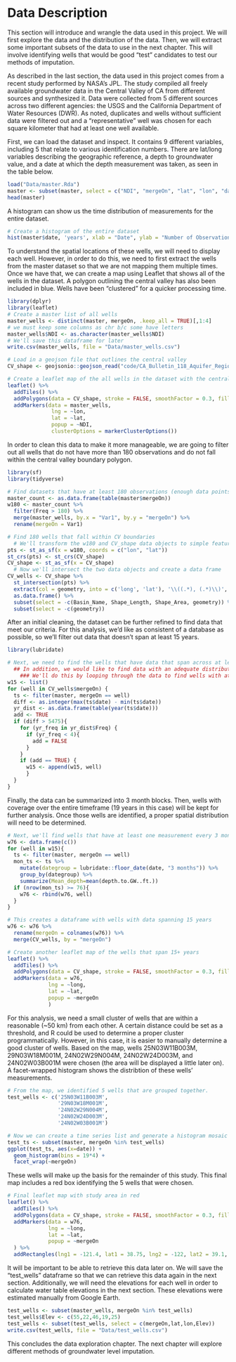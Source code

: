 # Data Description

This section will introduce and wrangle the data used in this project. We will first explore the data and the distribution of the data. Then, we will extract some important subsets of the data to use in the next chapter. This will involve identifying wells that would be good "test" candidates to test our methods of imputation.

As described in the last section, the data used in this project comes from a recent study performed by NASA's JPL. The study compiled all freely available groundwater data in the Central Valley of CA from different sources and synthesized it. Data were collected from 5 different sources across two different agencies: the USGS and the California Department of Water Resources (DWR). As noted, duplicates and wells without sufficient data were filtered out and a "representative" well was chosen for each square kilometer that had at least one well available.

First, we can load the dataset and inspect. It contains 9 different variables, including 5 that relate to various identification numbers. There are lat/long variables describing the geographic reference, a depth to groundwater value, and a date at which the depth measurement was taken, as seen in the table below.
```r
load("Data/master.Rda")
master <- subset(master, select = c("NDI", "mergeOn", "lat", "lon", "date", "depth.to.GW..ft."))
head(master)

```

A histogram can show us the time distribution of measurements for the entire dataset.
```r
# Create a histogram of the entire dataset
hist(master$date, 'years', xlab = "Date", ylab = "Number of Observations", freq = TRUE, format = "%Y")
```

To understand the spatial locations of these wells, we will need to display each well. However, in order to do this, we need to first extract the wells from the master dataset so that we are not mapping them multiple times. Once we have that, we can create a map using Leaflet that shows all of the wells in the dataset. A polygon outlining the central valley has also been included in blue. Wells have been "clustered" for a quicker processing time.

```r
library(dplyr)
library(leaflet)
# Create a master list of all wells
master_wells <- distinct(master, mergeOn, .keep_all = TRUE)[,1:4]
# we must keep some columns as chr b/c some have letters
master_wells$NDI <- as.character(master_wells$NDI)
# We'll save this dataframe for later
write.csv(master_wells, file = "Data/master_wells.csv")

# Load in a geojson file that outlines the central valley
CV_shape <- geojsonio::geojson_read("code/CA_Bulletin_118_Aquifer_Regions_dissolved.geojson", what = "sp")
```

```r
# Create a leaflet map of the all wells in the dataset with the central valley outline
leaflet() %>%
  addTiles() %>%
  addPolygons(data = CV_shape, stroke = FALSE, smoothFactor = 0.3, fillOpacity = 0.5) %>%
  addMarkers(data = master_wells,
              lng = ~lon, 
              lat = ~lat, 
              popup = ~NDI, 
              clusterOptions = markerClusterOptions())
```

In order to clean this data to make it more manageable, we are going to filter out all wells that do not have more than 180 observations and do not fall within the central valley boundary polygon.
```r
library(sf)
library(tidyverse)

# Find datasets that have at least 180 observations (enough data points for monthly data across 15 years - this is just a screening value)
master_count <- as.data.frame(table(master$mergeOn))
w180 <- master_count %>%
  filter(Freq > 180) %>%
  merge(master_wells, by.x = "Var1", by.y = "mergeOn") %>%
  rename(mergeOn = Var1)

# Find 180 wells that fall within CV boundaries
  # We'll transform the w180 and CV_shape data objects to simple feature geometry objects
pts <- st_as_sf(x = w180, coords = c("lon", "lat"))
st_crs(pts) <- st_crs(CV_shape)
CV_shape <- st_as_sf(x = CV_shape)
  # Now we'll intersect the two data objects and create a data frame
CV_wells <- CV_shape %>%
  st_intersection(pts) %>%
  extract(col = geometry, into = c('long', 'lat'), '\\((.*), (.*)\\)', convert = TRUE) %>%
  as.data.frame() %>%
  subset(select = -c(Basin_Name, Shape_Length, Shape_Area, geometry)) %>%
  subset(select = -c(geometry))
```

After an initial cleaning, the dataset can be further refined to find data that meet our criteria. For this analysis, we'd like as consistent of a database as possible, so we'll filter out data that doesn't span at least 15 years.

```r
library(lubridate)

# Next, we need to find the wells that have data that span across at least 15 years.
  ## In addition, we would like to find data with an adequate distribution:
    ### We'll do this by looping through the data to find wells with at least 4 data points per year. 
w15 <- list()
for (well in CV_wells$mergeOn) {
  ts <- filter(master, mergeOn == well)
  diff <- as.integer(max(ts$date) - min(ts$date))
  yr_dist <- as.data.frame(table(year(ts$date)))
  add <- TRUE
  if (diff > 5475){
    for (yr_freq in yr_dist$Freq) {
      if (yr_freq < 4){
        add = FALSE
      }
    }
    if (add == TRUE) {
      w15 <- append(w15, well)
      }
  }
}
```

Finally, the data can be summarized into 3 month blocks. Then, wells with coverage over the entire timeframe (19 years in this case) will be kept for further analysis. Once those wells are identified, a proper spatial distribution will need to be determined.

```r
# Next, we'll find wells that have at least one measurement every 3 months for 19 years
w76 <- data.frame(c())
for (well in w15){
  ts <- filter(master, mergeOn == well)
  mon_ts <- ts %>%
    mutate(dategroup = lubridate::floor_date(date, "3 months")) %>%
    group_by(dategroup) %>%
    summarize(Mean_depth=mean(depth.to.GW..ft.))
  if (nrow(mon_ts) >= 76){
    w76 <- rbind(w76, well)
  }
}

# This creates a dataframe with wells with data spanning 15 years
w76 <- w76 %>%
  rename(mergeOn = colnames(w76)) %>%
  merge(CV_wells, by = "mergeOn")
```


```r
# Create another leaflet map of the wells that span 15+ years
leaflet() %>%
  addTiles() %>%
  addPolygons(data = CV_shape, stroke = FALSE, smoothFactor = 0.3, fillOpacity = 0.5) %>%
  addMarkers(data = w76,
             lng = ~long, 
             lat = ~lat, 
             popup = ~mergeOn
             ) 
```

For this analysis, we need a small cluster of wells that are within a reasonable (~50 km) from each other. A certain distance could be set as a threshold, and R could be used to determine a proper cluster programmatically. However, in this case, it is easier to manually determine a good cluster of wells. Based on the map, wells 25N03W11B003M, 29N03W18M001M, 24N02W29N004M, 24N02W24D003M, and 24N02W03B001M were chosen (the area will be displayed a little later on). A facet-wrapped histogram shows the distribtion of these wells' measurements.
```r
# From the map, we identified 5 wells that are grouped together.
test_wells <- c('25N03W11B003M', 
                '29N03W18M001M', 
                '24N02W29N004M', 
                '24N02W24D003M',
                '24N02W03B001M')

# Now we can create a time series list and generate a histogram mosaic
test_ts <- subset(master, mergeOn %in% test_wells)
ggplot(test_ts, aes(x=date)) +
  geom_histogram(bins = 19*4) +
  facet_wrap(~mergeOn)
```

These wells will make up the basis for the remainder of this study. This final map includes a red box identifying the 5 wells that were chosen.

```r
# Final leaflet map with study area in red
leaflet() %>%
  addTiles() %>%
  addPolygons(data = CV_shape, stroke = FALSE, smoothFactor = 0.3, fillOpacity = 0.5) %>%
  addMarkers(data = w76,
             lng = ~long, 
             lat = ~lat, 
             popup = ~mergeOn
  ) %>%
  addRectangles(lng1 = -121.4, lat1 = 38.75, lng2 = -122, lat2 = 39.1, color = "#ff0000", opacity = 0.9, fillColor = "transparent")
```

It will be important to be able to retrieve this data later on. We will save the "test_wells" dataframe so that we can retrieve this data again in the next section. Additionally, we will need the elevations for each well in order to calculate water table elevations in the next section. These elevations were estimated manually from Google Earth.
```r
test_wells <- subset(master_wells, mergeOn %in% test_wells)
test_wells$Elev <- c(55,22,46,19,25)
test_wells <- subset(test_wells, select = c(mergeOn,lat,lon,Elev))
write.csv(test_wells, file = "Data/test_wells.csv")
```

This concludes the data exploration chapter. The next chapter will explore different methods of groundwater level imputation.
